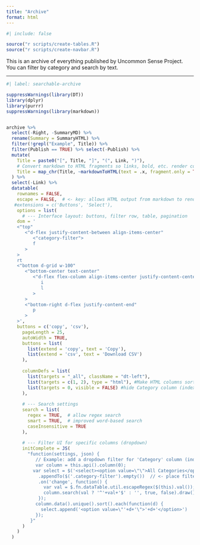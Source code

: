 ```yaml
---
title: "Archive"
format: html
---
```

```r
#| include: false

source("r scripts/create-tables.R")
source("r scripts/create-navbar.R")


```

::: {.callout-note icon="false"}
This is an archive of everything published by Uncommon Sense Project. You can filter by category and search by text.
:::

---

```r
#| label: searchable-archive

suppressWarnings(library(DT))
library(dplyr)
library(purrr)
suppressWarnings(library(markdown))


archive %>%
  select(-Right, -SummaryMD) %>%
  rename(Summary = SummaryHTML) %>%
  filter(!grepl("Example", Title)) %>%
  filter(Publish == TRUE) %>% select(-Publish) %>%
  mutate(
    Title = paste0("[", Title, "]", "(", Link, ")"),
    # Convert markdown to HTML fragments so links, bold, etc. render correctly
    Title = map_chr(Title, ~markdownToHTML(text = .x, fragment.only = TRUE))
  ) %>%
  select(-Link) %>%
  datatable(
    rownames = FALSE,
    escape = FALSE,  # <- key: allows HTML output from markdown to render properly
   #extensions = c('Buttons', 'Select'),
    options = list(
      # --- Interface layout: buttons, filter row, table, pagination
    dom = '
    <"top"
       <"d-flex justify-content-between align-items-center"
          <"category-filter">
          f
       >
    >
    rt
    <"bottom d-grid w-100"
       <"bottom-center text-center"
          <"d-flex flex-column align-items-center justify-content-center"
             i
             l
          >
       >
       <"bottom-right d-flex justify-content-end"
          p
       >
    >',
    buttons = c('copy', 'csv'),
      pageLength = 25,
      autoWidth = TRUE,
      buttons = list(
        list(extend = 'copy', text = 'Copy'),
        list(extend = 'csv', text = 'Download CSV')
      ),
      
      columnDefs = list(
        list(targets = "_all", className = "dt-left"),
        list(targets = c(1, 2), type = "html"), #Make HTML columns sort by text content
        list(targets = 0, visible = FALSE) #hide Category column (index 3 — 0-based indexing)
      ),
      
      # --- Search settings
      search = list(
        regex = TRUE,  # allow regex search
        smart = TRUE,  # improved word-based search
        caseInsensitive = TRUE
      ),
      
      # --- Filter UI for specific columns (dropdown)
      initComplete = JS(
        "function(settings, json) {
           // Example: add a dropdown filter for 'Category' column (index 3)
           var column = this.api().column(0);
          var select = $('<select><option value=\"\">All Categories</option></select>')
            .appendTo($('.category-filter').empty())  // <- place filter above table
            .on('change', function() {
              var val = $.fn.dataTable.util.escapeRegex($(this).val());
              column.search(val ? '^'+val+'$' : '', true, false).draw();
            });
           column.data().unique().sort().each(function(d) {
             select.append('<option value=\"'+d+'\">'+d+'</option>')
           });
         }"
      )
    )
  )

```
